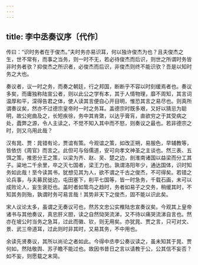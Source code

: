 ```yaml
---
---
---
```

title: 李中丞奏议序〔代作〕
---

传曰：“识时务者在于俊杰。”夫时务亦易识耳，何以独许俊杰为也？且夫俊杰之生，世不常有，而事之当务，则一时不无，若必待俊杰而后识，则世之所谓时务皆非时务者欤？抑俊杰之所识者，必俊杰而后识，非俊杰则终不能识欤？吾是以知时务之大也。

奏议者，议一时之务，而奏之朝廷，行之邦国，断断乎不容以时刻缓焉者也。奏议多矣，而庸独称陆宣公者，则以此公之学有本，其于人情物理，靡不周知，其言词温厚和平，深得告君之体，使人读其言便自心开目明，惟恐其言之易尽也。则真所谓奏议矣，然亦不过德宗皇帝时一时之务耳。盖德宗时既多艰，又好以猜忌为聪明，故公宛曲及之，长短疾徐，务中其肯綮，以达乎膏肓，直欲穷之于其受病之处，蠹弊之源，令人主读之，不觉不知入其中而不怒，则奏议之最也。若非德宗之时，则又乌用此哉？

汉有晁、贾：晁错有论，贾谊有策。今观谊之策，如改正朔，易服色，早辅教等，皆依仿《周官》而言之。此但可与俗儒道，安可向孝文神圣之主谈也。然三表、五饵之策，推恩分王之策，以梁为齐、赵、吴、楚之边，剖淮南诸国以益梁而分工其子。粱地二千余里，卒之灭七国者，梁王力也。孰谓洛阳年少，通达国体，识时知务如此哉！至今读其书，犹想见其为人，欲不谓之千古之俊杰，不可得矣。若错之论兵事，与夫募民徙边，屯田塞下，削平七国等，皆一时急务，千载石画，未可以成败论人，妄生褒贬也。盖时者如鸷鸟之趋时，务者如易子之交务，稍缓其时，不知其务则殆，孰谓时务可易言哉！其势非天下之俊杰，固不能以识此矣。

宋人议论太多，虽谓之无奏议可也，然苏文忠公实椎陆忠宣奏议矣。今观其上皇帝诸书与其他奏议，真忠肝义胆，读之自然恸哭流涕，又不待以痛哭流涕自言也。然亦在坡公时当务之急耳，过此而徽、钦，则无用矣。亦犹晁、贾之言，只可对文、景、武三帝道耳，过此则时非其时，又易其务，不中用也。

余读先贤奏议，其所以尚论之者如此。今得中丞李公奏议读之，虽未知其于晁、贾何如，然陆敬舆、苏子瞻不能过也。故因书昔日之言以请教于公，公其信不妄否？如不妄，则愿载之末简。